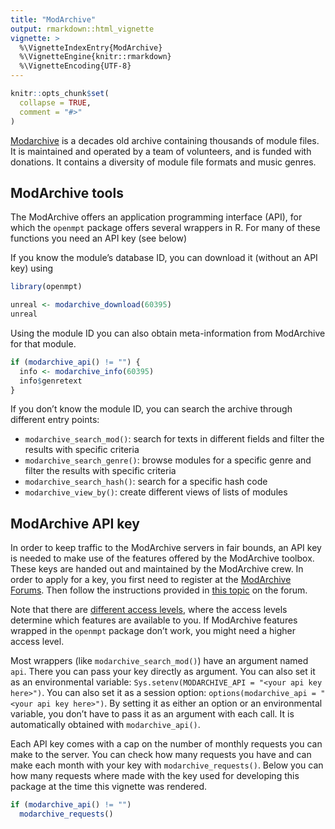 ```yaml
---
title: "ModArchive"
output: rmarkdown::html_vignette
vignette: >
  %\VignetteIndexEntry{ModArchive}
  %\VignetteEngine{knitr::rmarkdown}
  %\VignetteEncoding{UTF-8}
---
```


```r
knitr::opts_chunk$set(
  collapse = TRUE,
  comment = "#>"
)
```

[Modarchive](https://www.modarchive.org) is a decades old archive containing
thousands of module files. It is maintained and operated by a team of volunteers,
and is funded with donations. It contains a diversity of module file formats and
music genres.

## ModArchive tools

The ModArchive offers an application programming interface (API), for which
the `openmpt` package offers several wrappers in R. For many of these functions
you need an API key (see below)

If you know the module's database ID, you can download it (without an API key)
using

```r
library(openmpt)

unreal <- modarchive_download(60395)
unreal
```

Using the module ID you can also obtain meta-information from ModArchive
for that module.

```r
if (modarchive_api() != "") {
  info <- modarchive_info(60395)
  info$genretext
}
```

If you don't know the module ID, you can search the archive through different
entry points:

 * `modarchive_search_mod()`: search for texts in different fields
   and filter the results with specific criteria
 * `modarchive_search_genre()`: browse modules for a specific genre
   and filter the results with specific criteria
 * `modarchive_search_hash()`: search for a specific hash code
 * `modarchive_view_by()`: create different views of lists of modules

## ModArchive API key

In order to keep traffic to the ModArchive servers in fair bounds,
an API key is needed to make use of the features offered by the
ModArchive toolbox. These keys are handed out and maintained by the
ModArchive crew. In order to apply for a key, you first need to register
at the [ModArchive Forums](https://modarchive.org/forums/). Then follow the
instructions provided in
[this topic](https://modarchive.org/forums/index.php?topic=1950.0)
on the forum.

Note that there are
[different access levels](https://modarchive.org/index.php?xml-api),
where the access levels determine which features are available to you.
If ModArchive features wrapped in the `openmpt` package don't work,
you might need a higher access level.

Most wrappers (like `modarchive_search_mod()`) have an argument named
`api`. There you can pass your key directly as argument. You
can also set it as an environmental variable:
`Sys.setenv(MODARCHIVE_API = "<your api key here>")`. You can
also set it as a session option:
`options(modarchive_api = "<your api key here>")`. By setting it as
either an option or an environmental variable, you don't have to pass
it as an argument with each call. It is automatically obtained with
`modarchive_api()`.

Each API key comes with a cap on the number of monthly requests you
can make to the server. You can check how many requests you have and can
make each month with your key with `modarchive_requests()`. Below you can
how many requests where made with the key used for developing this package
at the time this vignette was rendered.

```r
if (modarchive_api() != "")
  modarchive_requests()
```